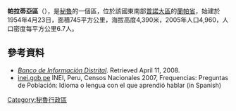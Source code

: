 '''帕拉蒂亞區'''（{{lang-es|Distrito de Paratía}}），是[[秘魯|秘魯]]的一個區，位於該國東南部[[普諾大區|普諾大區]]的[[蘭帕省|蘭帕省]]，始建於1954年4月23日，面積745平方公里，海拔高度4,390米，2005年人口4,960，人口密度每平方公里6.7人。

==參考資料==
*''[https://web.archive.org/web/20080423164200/http://desa.inei.gob.pe/mapas/bid/ Banco de Información Distrital]''. Retrieved April 11, 2008.
*[https://web.archive.org/web/20130127005551/http://iinei.inei.gob.pe/iinei/RedatamCpv2007.asp?id=ResultadosCensales%3Fori%3DC inei.gob.pe] INEI, Peru, Censos Nacionales 2007, Frequencias: Preguntas de Población: Idioma o lengua con el que aprendió hablar (in Spanish)

{{coord|15|27|29|S|70|36|27|W|source:kolossus-eswiki|display=title}}

{{Peru-geo-stub}}
[[Category:秘魯行政區|Category:秘魯行政區]]